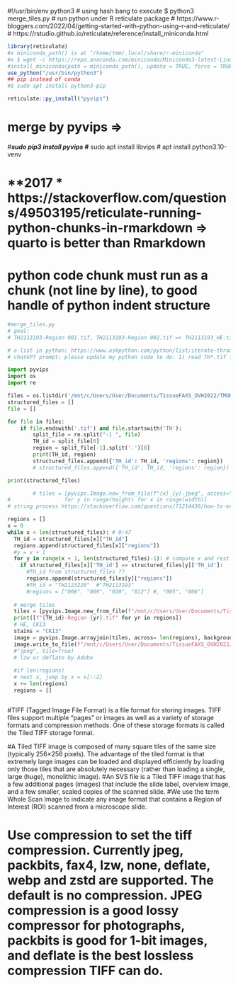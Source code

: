 #!/usr/bin/env python3
# using hash bang to execute $ python3 merge_tiles.py
# run python under R reticulate package
# https://www.r-bloggers.com/2022/04/getting-started-with-python-using-r-and-reticulate/
# https://rstudio.github.io/reticulate/reference/install_miniconda.html
```r
library(reticulate)
#x miniconda_path() is at "/home/tmm/.local/share/r-miniconda"
#x $ wget -c https://repo.anaconda.com/miniconda/Miniconda3-latest-Linux-x86_64.sh
#install_miniconda(path = miniconda_path(), update = TRUE, force = TRUE)
use_python("/usr/bin/python3")
## pip instead of conda
#$ sudo apt install python3-pip

reticulate::py_install("pyvips")
```


# merge by pyvips =>
#***sudo pip3 install pyvips
#*** sudo apt install libvips
# apt install python3.10-venv

# **2017 * https://stackoverflow.com/questions/49503195/reticulate-running-python-chunks-in-rmarkdown => quarto is better than Rmarkdown
# python code chunk must run as a chunk (not line by line), to good handle of python indent structure

```python
#merge_tiles.py
# goal:
# TH2113193-Region 001.tif, TH2113193-Region 002.tif => TH2113193_HE.tif

# a list in python: https://www.askpython.com/python/list/iterate-through-list-in-python
# chatGPT prompt: please update my python code to do: 1) read TH*.tif filename in folder to produce list of structured_files with TH_id and regions variables. one example filename is "TH2123220-Region 008.tif", so TH_id should be extracted as "TH2123220", and regions should be "008". please update my code

import pyvips
import os
import re

files = os.listdir('/mnt/c/Users/User/Documents/TissueFAXS_OVH2022/TMUH2017/OVH_TMUH_2017_WSI_CK13_Box1246/') #insert folder path
structured_files = []
file = []

for file in files:
    if file.endswith('.tif') and file.startswith('TH'):
        split_file = re.split("-| ", file)
        TH_id = split_file[0]
        region = split_file[-1].split('.')[0]
        print(TH_id, region)
        structured_files.append({'TH_id': TH_id, 'regions': region})
        # structured_files.append({'TH_id': TH_id, 'regions': region})

print(structured_files)
```



```python
        # tiles = [pyvips.Image.new_from_file(f"{x}_{y}.jpeg", access="sequential")
#                 for y in range(height) for x in range(width)] 
# string process https://stackoverflow.com/questions/71214436/how-to-extract-data-from-a-filename-in-python-convert-file-name-to-string

regions = []
x = 0
while x < len(structured_files): # 0:47
  TH_id = structured_files[x]["TH_id"]
  regions.append(structured_files[x]["regions"])
  #y = x + 1
  for y in range(x + 1, len(structured_files)-1): # compare x and rest of list
    if structured_files[x]['TH_id'] == structured_files[y]['TH_id']:
      #TH_id from structured_files ??
      regions.append(structured_files[y]["regions"])
      #TH_id = "TH2123220"  #"TH2113193"
      #regions = ["008", "009", "010", "012"] #, "005", "006"]
      
  # merge tiles
  tiles = [pyvips.Image.new_from_file(f"/mnt/c/Users/User/Documents/TissueFAXS_OVH2022/TMUH2017/OVH_TMUH_2017_WSI_CK13_Box1246/{TH_id}-Region {yr}.tif", access="sequential") for yr in regions] 
  print([f"{TH_id}-Region {yr}.tif" for yr in regions])  
  # HE, CK13
  stains = "CK13"
  image = pyvips.Image.arrayjoin(tiles, across= len(regions), background=255) # white
  image.write_to_file(f"/mnt/c/Users/User/Documents/TissueFAXS_OVH2022/TMUH2017/{TH_id}_{stains}.tif", compression="deflate", tile=True)
  #"jpeg", tile=True)
  # lzw or deflate by Adobe
  
  #if len(regions)    
  # next x, jump by x = x[::2]
  x += len(regions)
  regions = []

```
```r

```

#TIFF (Tagged Image File Format) is a file format for storing images. TIFF files support multiple "pages" or images as well as a variety of storage formats and compression methods. One of these storage formats is called the Tiled TIFF storage format.

#A Tiled TIFF image is composed of many square tiles of the same size (typically 256×256 pixels). The advantage of the tiled format is that extremely large images can be loaded and displayed efficiently by loading only those tiles that are absolutely necessary (rather than loading a single, large (huge), monolithic image).
#An SVS file is a Tiled TIFF image that has a few additional pages (images) that include the slide label, overview image, and a few smaller, scaled copies of the scanned slide.
#We use the term Whole Scan Image to indicate any image format that contains a Region of Interest (ROI) scanned from a microscope slide. 


# Use compression to set the tiff compression. Currently jpeg, packbits, fax4, lzw, none, deflate, webp and zstd are supported. The default is no compression. JPEG compression is a good lossy compressor for photographs, packbits is good for 1-bit images, and deflate is the best lossless compression TIFF can do.

